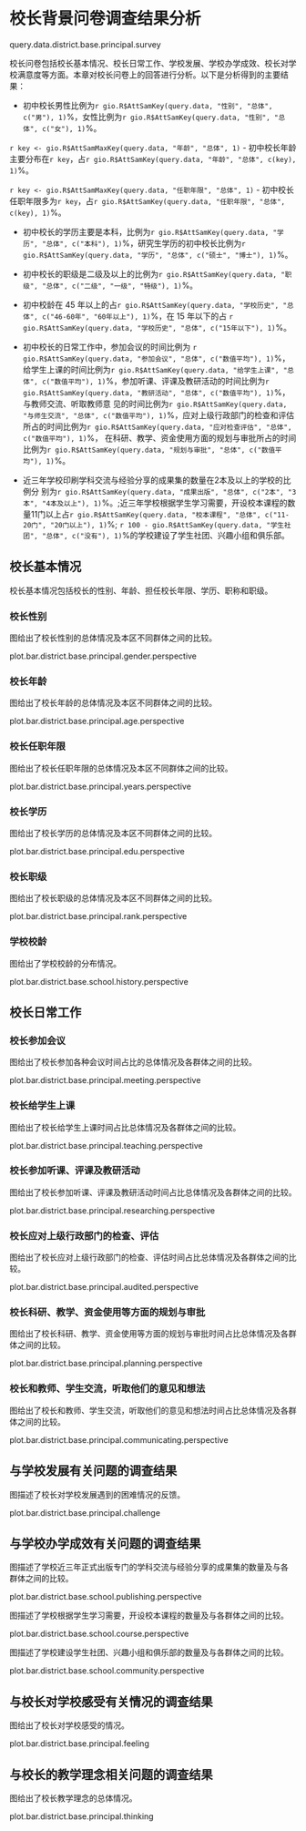 <!--  chapter  -->

\mytext

# 校长背景问卷调查结果分析

query.data.district.base.principal.survey

校长问卷包括校长基本情况、校长日常工作、学校发展、学校办学成效、校长对学校满意度等方面。本章对校长问卷上的回答进行分析。以下是分析得到的主要结果：

- 初中校长男性比例为`r gio.R$AttSamKey(query.data, "性别", "总体", c("男"), 1)`%，女性比例为`r gio.R$AttSamKey(query.data, "性别", "总体", c("女"), 1)`%。

`r key <- gio.R$AttSamMaxKey(query.data, "年龄", "总体", 1)`
- 初中校长年龄主要分布在`r key`，占`r gio.R$AttSamKey(query.data, "年龄", "总体", c(key), 1)`%。

`r key <- gio.R$AttSamMaxKey(query.data, "任职年限", "总体", 1)`
- 初中校长任职年限多为`r key`，占`r gio.R$AttSamKey(query.data, "任职年限", "总体", c(key), 1)`%。

- 初中校长的学历主要是本科，比例为`r gio.R$AttSamKey(query.data, "学历", "总体", c("本科"), 1)`%，研究生学历的初中校长比例为`r gio.R$AttSamKey(query.data, "学历", "总体", c("硕士", "博士"), 1)`%。

- 初中校长的职级是二级及以上的比例为`r gio.R$AttSamKey(query.data, "职级", "总体", c("二级", "一级", "特级"), 1)`%。

- 初中校龄在 45 年以上的占`r gio.R$AttSamKey(query.data, "学校历史", "总体", c("46-60年", "60年以上"), 1)`%，在 15 年以下的占 `r gio.R$AttSamKey(query.data, "学校历史", "总体", c("15年以下"), 1)`%。

- 初中校长的日常工作中，参加会议的时间比例为 `r gio.R$AttSamKey(query.data, "参加会议", "总体", c("数值平均"), 1)`%，给学生上课的时间比例为`r gio.R$AttSamKey(query.data, "给学生上课", "总体", c("数值平均"), 1)`%，参加听课、评课及教研活动的时间比例为`r gio.R$AttSamKey(query.data, "教研活动", "总体", c("数值平均"), 1)`%，与教师交流、听取教师意 见的时间比例为`r gio.R$AttSamKey(query.data, "与师生交流", "总体", c("数值平均"), 1)`%，应对上级行政部门的检查和评估所占的时间比例为`r gio.R$AttSamKey(query.data, "应对检查评估", "总体", c("数值平均"), 1)`%， 在科研、教学、资金使用方面的规划与审批所占的时间比例为`r gio.R$AttSamKey(query.data, "规划与审批", "总体", c("数值平均"), 1)`%。

- 近三年学校印刷学科交流与经验分享的成果集的数量在2本及以上的学校的比例分 别为`r gio.R$AttSamKey(query.data, "成果出版", "总体", c("2本", "3本", "4本及以上"), 1)`%。;近三年学校根据学生学习需要，开设校本课程的数量11门以上占`r gio.R$AttSamKey(query.data, "校本课程", "总体", c("11-20门", "20门以上"), 1)`%; `r 100 - gio.R$AttSamKey(query.data, "学生社团", "总体", c("没有"), 1)`%的学校建设了学生社团、兴趣小组和俱乐部。



\clearpage

## 校长基本情况

校长基本情况包括校长的性别、年龄、担任校长年限、学历、职称和职级。

### 校长性别

图\ref{fig: `r gio.R$GetPlotTitle("plot.bar.district.base.principal.gender.perspective")`}给出了校长性别的总体情况及本区不同群体之间的比较。

plot.bar.district.base.principal.gender.perspective

### 校长年龄

图\ref{fig: `r gio.R$GetPlotTitle("plot.bar.district.base.principal.age.perspective")`}给出了校长年龄的总体情况及本区不同群体之间的比较。

plot.bar.district.base.principal.age.perspective

\clearpage

### 校长任职年限

图\ref{fig: `r gio.R$GetPlotTitle("plot.bar.district.base.principal.years.perspective")`}给出了校长任职年限的总体情况及本区不同群体之间的比较。

plot.bar.district.base.principal.years.perspective


### 校长学历

图\ref{fig: `r gio.R$GetPlotTitle("plot.bar.district.base.principal.edu.perspective")`}给出了校长学历的总体情况及本区不同群体之间的比较。

plot.bar.district.base.principal.edu.perspective

\clearpage

### 校长职级

图\ref{fig: `r gio.R$GetPlotTitle("plot.bar.district.base.principal.rank.perspective")`}给出了校长职级的总体情况及本区不同群体之间的比较。

plot.bar.district.base.principal.rank.perspective

### 学校校龄

图\ref{fig: `r gio.R$GetPlotTitle("plot.bar.district.base.school.history.perspective")`}给出了学校校龄的分布情况。

plot.bar.district.base.school.history.perspective


\clearpage

## 校长日常工作

### 校长参加会议

图\ref{fig: `r gio.R$GetPlotTitle("plot.bar.district.base.principal.meeting.perspective")`}给出了校长参加各种会议时间占比的总体情况及各群体之间的比较。

plot.bar.district.base.principal.meeting.perspective

### 校长给学生上课

图\ref{fig: `r gio.R$GetPlotTitle("plot.bar.district.base.principal.teaching.perspective")`}给出了校长给学生上课时间占比总体情况及各群体之间的比较。

plot.bar.district.base.principal.teaching.perspective


\clearpage

### 校长参加听课、评课及教研活动

图\ref{fig: `r gio.R$GetPlotTitle("plot.bar.district.base.principal.researching.perspective")`}给出了校长参加听课、评课及教研活动时间占比总体情况及各群体之间的比较。

plot.bar.district.base.principal.researching.perspective

### 校长应对上级行政部门的检查、评估

图\ref{fig: `r gio.R$GetPlotTitle("plot.bar.district.base.principal.audited.perspective")`}给出了校长应对上级行政部门的检查、评估时间占比总体情况及各群体之间的比较。

plot.bar.district.base.principal.audited.perspective

\clearpage

### 校长科研、教学、资金使用等方面的规划与审批

图\ref{fig: `r gio.R$GetPlotTitle("plot.bar.district.base.principal.planning.perspective")`}给出了校长科研、教学、资金使用等方面的规划与审批时间占比总体情况及各群体之间的比较。

plot.bar.district.base.principal.planning.perspective

### 校长和教师、学生交流，听取他们的意见和想法

图\ref{fig: `r gio.R$GetPlotTitle("plot.bar.district.base.principal.communicating.perspective")`}给出了校长和教师、学生交流，听取他们的意见和想法时间占比总体情况及各群体之间的比较。

plot.bar.district.base.principal.communicating.perspective


\clearpage

## 与学校发展有关问题的调查结果

图\ref{fig: `r gio.R$GetPlotTitle("plot.bar.district.base.principal.communicating.perspective")`}描述了校长对学校发展遇到的困难情况的反馈。

plot.bar.district.base.principal.challenge

\clearpage

## 与学校办学成效有关问题的调查结果

图\ref{fig: `r gio.R$GetPlotTitle("plot.bar.district.base.school.publishing.perspective")`}描述了学校近三年正式出版专门的学科交流与经验分享的成果集的数量及与各 群体之间的比较。

plot.bar.district.base.school.publishing.perspective

图\ref{fig: `r gio.R$GetPlotTitle("plot.bar.district.base.school.course.perspective")`}描述了学校根据学生学习需要，开设校本课程的数量及与各群体之间的比较。

plot.bar.district.base.school.course.perspective

\clearpage

图\ref{fig: `r gio.R$GetPlotTitle("plot.bar.district.base.school.community.perspective")`}描述了学校建设学生社团、兴趣小组和俱乐部的数量及与各群体之间的比较。

plot.bar.district.base.school.community.perspective

\clearpage

## 与校长对学校感受有关情况的调查结果

图\ref{fig: `r gio.R$GetPlotTitle("plot.bar.district.base.principal.feeling")`}给出了校长对学校感受的情况。

plot.bar.district.base.principal.feeling

\clearpage


## 与校长的教学理念相关问题的调查结果

图\ref{fig: `r gio.R$GetPlotTitle("plot.bar.district.base.principal.thinking")`}给出了校长教学理念的总体情况。

plot.bar.district.base.principal.thinking

\clearpage

<!--  end of chapter -->
